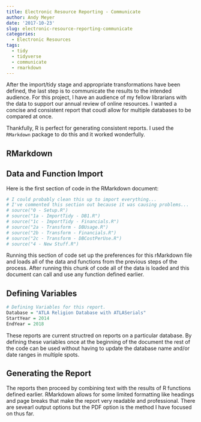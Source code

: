 ```yaml
---
title: Electronic Resource Reporting - Communicate
author: Andy Meyer
date: '2017-10-23'
slug: electronic-resource-reporting-communicate
categories:
  - Electronic Resources
tags:
  - tidy
  - tidyverse
  - communicate
  - rmarkdown
---
```


After the import/tidy stage and appropriate transformations have been defined, the last step is to communicate the results to the intended audience. For this project, I have an audience of my fellow librarians with the data to support our annual review of online resources. I wanted a concise and consistent report that coudl allow for multiple databases to be compared at once.

Thankfully, R is perfect for generating consistent reports. I used the ```RMarkdown``` package to do this and it worked wonderfully.

## RMarkdown

## Data and Function Import
Here is the first section of code in the RMarkdown document:


```r

# I could probably clean this up to import everything...
# I've commented this section out because it was causing problems...
# source("0 - Setup.R")
# source("1a - ImportTidy - DB1.R")
# source("1c - ImportTidy - Financials.R")
# source("2a - Transform - DBUsage.R")
# source("2b - Transform - Financials.R")
# source("2c - Transform - DBCostPerUse.R")
# source("4 - New Stuff.R")
```


Running this section of code set up the preferences for this rMarkdown file and loads all of the data and functions from the previous steps of the process. After running this chunk of code all of the data is loaded and this document can call and use any function defined earlier.

## Defining Variables
```r
# Defining Variables for this report.
Database = "ATLA Religion Database with ATLASerials"
StartYear = 2014
EndYear = 2018
```
These reports are current structred on reports on a particular database. By defining these variables once at the beginning of the document the rest of the code can be used without having to update the database name and/or date ranges in multiple spots.

## Generating the Report

The reports then proceed by combining text with the results of R functions defined earlier. RMarkdown allows for some limited formatting like headings and page breaks that make the report very readable and professional. There are sevearl output options but the PDF option is the method I have focused on thus far.



